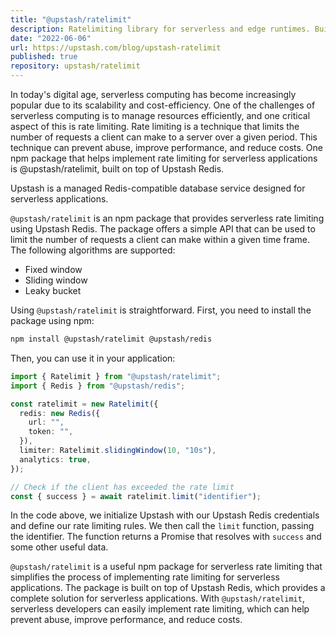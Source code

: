 ```yaml
---
title: "@upstash/ratelimit"
description: Ratelimiting library for serverless and edge runtimes. Built on top of Upstash Redis.
date: "2022-06-06"
url: https://upstash.com/blog/upstash-ratelimit
published: true
repository: upstash/ratelimit
---
```


In today's digital age, serverless computing has become increasingly popular due to its scalability and cost-efficiency. One of the challenges of serverless computing is to manage resources efficiently, and one critical aspect of this is rate limiting. Rate limiting is a technique that limits the number of requests a client can make to a server over a given period. This technique can prevent abuse, improve performance, and reduce costs. One npm package that helps implement rate limiting for serverless applications is @upstash/ratelimit, built on top of Upstash Redis.

Upstash is a managed Redis-compatible database service designed for serverless applications.

`@upstash/ratelimit` is an npm package that provides serverless rate limiting using Upstash Redis. The package offers a simple API that can be used to limit the number of requests a client can make within a given time frame. The following algorithms are supported:

- Fixed window
- Sliding window
- Leaky bucket

Using `@upstash/ratelimit` is straightforward. First, you need to install the package using npm:

```bash
npm install @upstash/ratelimit @upstash/redis
```

Then, you can use it in your application:

```ts
import { Ratelimit } from "@upstash/ratelimit";
import { Redis } from "@upstash/redis";

const ratelimit = new Ratelimit({
  redis: new Redis({
    url: "",
    token: "",
  }),
  limiter: Ratelimit.slidingWindow(10, "10s"),
  analytics: true,
});

// Check if the client has exceeded the rate limit
const { success } = await ratelimit.limit("identifier");
```

In the code above, we initialize Upstash with our Upstash Redis credentials and define our rate limiting rules. We then call the `limit` function, passing the identifier. The function returns a Promise that resolves with `success` and some other useful data.

`@upstash/ratelimit` is a useful npm package for serverless rate limiting that simplifies the process of implementing rate limiting for serverless applications. The package is built on top of Upstash Redis, which provides a complete solution for serverless applications. With `@upstash/ratelimit`, serverless developers can easily implement rate limiting, which can help prevent abuse, improve performance, and reduce costs.
